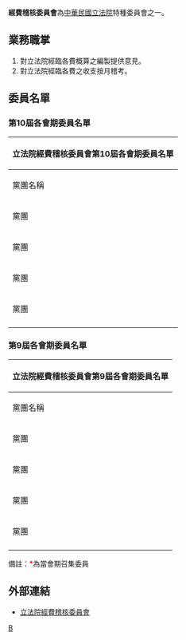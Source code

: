 {{中華民國政府部門基礎資訊
|部門名稱       = 立法院經費稽核委員會
|外文名稱       = Expenditure Examination Committee<br>
|外文語言       = 英文
|部門標誌       = ROC Legislative Yuan Seal.svg
|代表圖像       = 
|代表圖像名稱   = 
|首長職銜       = 召集委員
|首長姓名       = [[賴惠員|賴惠員]]{{DPP}}<br>[[李貴敏|李貴敏]]{{KMT}}<br>[[蔡壁如|蔡壁如]]{{TPP}}
|副首長職銜     = 
|副首長姓名     = 
|秘書長職銜     = 
|秘書長姓名     = 
|副秘書長職銜   = 
|副秘書長姓名   = 
|副秘書長姓名二 = 
|副秘書長姓名三 = 
|任命者姓名     = 
|官員任期       = 
|內部單位       = 
|附屬機關       = 
|任務編組       =本會置委員九人，由各政黨（政團）以在院會席次比例依保障少數政黨（政團）參與之原則，於每年首次會期經朝野協商後互推之。

本會置召集委員三人，由委員於每會期互選之。

本會會議每月舉行一次，必要時得召開臨時會議。 
|成立日期       = 
|解散日期       = 
|所屬部門       = [[立法院|立法院]] 
|授權法源       =立法院組織法第十條第二項 
立法院經費稽核委員會組織規程 
|員額           = 
|年度預算額     = 
|地址           = 10051[[臺北市|臺北市]][[中正區_(臺北市)|中正區]][[中山南路_(臺北市)|中山南路]]1號
|電話           = +886 2 2358-5858
|網站           = [http://www.ly.gov.tw/02_introduce/0204_comm/intro.action?comtcd=30 www.ly.gov.tw]
}}
'''經費稽核委員會'''為[[中華民國|中華民國]][[立法院|立法院]]特種委員會之一。

==業務職掌==
#對立法院經臨各費概算之編製提供意見。
#對立法院經臨各費之收支按月稽考。

==委員名單==
===第10屆各會期委員名單===
{| class = "wikitable"
|-
! colspan = "9" | 立法院經費稽核委員會第10屆各會期委員名單
|-
! 黨團名稱
! colspan="2"| 第1會期
! colspan="2"| 第2會期
! colspan="2"| 第3會期
! colspan="2"| 第4會期
|-
| rowspan = "4" | {{DPP}}黨團
| style = "background: #8EC31F" |
| [[賴惠員|賴惠員]]<font color=FF0000>'''*'''</font>
| style = "background: #8EC31F" |
| [[賴惠員|賴惠員]]<font color=FF0000>'''*'''</font>
| style = "background: #8EC31F" |
| [[王美惠|王美惠]]<font color=FF0000>'''*'''</font>
| style = "background: #8EC31F" |
| [[王美惠|王美惠]]<font color=FF0000>'''*'''</font>
|-
| style = "background: #8EC31F" |
| [[何欣純|何欣純]]
| style = "background: #8EC31F" |
| [[何欣純|何欣純]]
| style = "background: #8EC31F" |
| [[何欣純|何欣純]]
| style = "background: #8EC31F" |
| [[何欣純|何欣純]]
|-
| style = "background: #8EC31F" |
| [[范雲_(臺灣)|范雲]]
| style = "background: #8EC31F" |
| [[范雲_(臺灣)|范雲]]
| style = "background: #8EC31F" |
| [[陳明文|陳明文]]
| style = "background: #8EC31F" |
| [[陳明文|陳明文]]
|-
| style = "background: #8EC31F" |
| [[陳秀寶|陳秀寶]]
| style = "background: #8EC31F" |
| [[陳秀寶|陳秀寶]]
| style = "background: #8EC31F" |
| [[林楚茵|林楚茵]]
| style = "background: #8EC31F" |
| [[林楚茵|林楚茵]]
|-
| rowspan = "3" | {{KMT}}黨團
| style = "background: #2FA8E1;" |
| [[翁重鈞|翁重鈞]]<font color=FF0000>'''*'''</font>
| style = "background: #2FA8E1;" |
| [[翁重鈞|翁重鈞]]
| style = "background: #2FA8E1;" |
| [[翁重鈞|翁重鈞]]
| style = "background: #2FA8E1;" |
| [[翁重鈞|翁重鈞]]
|-
| style = "background: #2FA8E1;" |
| [[林文瑞|林文瑞]]
| style = "background: #2FA8E1;" |
| [[林文瑞|林文瑞]]<font color=FF0000>'''*'''</font>
| style = "background: #2FA8E1;" |
| [[李貴敏|李貴敏]]<font color=FF0000>'''*'''</font>
| style = "background: #2FA8E1;" |
| [[李貴敏|李貴敏]]<font color=FF0000>'''*'''</font>
|-
| style = "background: #2FA8E1;" |
| [[陳玉珍_(金門)|陳玉珍]]
| style = "background: #2FA8E1;" |
| [[陳玉珍_(金門)|陳玉珍]]
| style = "background: #2FA8E1;" |
| [[廖婉汝|廖婉汝]]
| style = "background: #2FA8E1;" |
| [[廖婉汝|廖婉汝]]
|-
| rowspan = "1" | {{TPP}}黨團
| style="background: #28C8C8;" |
| [[蔡壁如|蔡壁如]]
| style="background: #28C8C8;" |
| [[蔡壁如|蔡壁如]]<font color=FF0000>'''*'''</font>
| style="background: #28C8C8;" |
| [[蔡壁如|蔡壁如]]<font color=FF0000>'''*'''</font>
| style="background: #28C8C8;" |
| [[蔡壁如|蔡壁如]]<font color=FF0000>'''*'''</font>
|-
| rowspan = "1" | {{NPPT}}黨團
| style = "background: #FBBE01;" |
| [[王婉諭|王婉諭]]<font color=FF0000>'''*'''</font>
| style = "background: #FBBE01;" |
| [[王婉諭|王婉諭]]
| style = "background: #FBBE01;" |
| [[陳椒華|陳椒華]]
| style = "background: #FBBE01;" |
| [[陳椒華|陳椒華]]
|-
|}

===第9屆各會期委員名單===
{| class = "wikitable"
|-
! colspan = "17" | 立法院經費稽核委員會第9屆各會期委員名單
|-
! 黨團名稱
! colspan="2"| 第1會期
! colspan="2"| 第2會期
! colspan="2"| 第3會期
! colspan="2"| 第4會期
! colspan="2"| 第5會期
! colspan="2"| 第6會期
! colspan="2"| 第7會期
! colspan="2"| 第8會期
|-
| rowspan = "4" | {{DPP}}黨團
| style = "background: #8EC31F" |
| [[邱志偉_(政治人物)|邱志偉]]
| style = "background: #8EC31F" |
| [[邱志偉_(政治人物)|邱志偉]]
| style = "background: #8EC31F" |
| [[吳焜裕|吳焜裕]]<font color=FF0000>'''*'''</font>
| style = "background: #8EC31F" |
| [[吳焜裕|吳焜裕]]<font color=FF0000>'''*'''</font>
| style = "background: #8EC31F" |
| [[王榮璋|王榮璋]]<font color=FF0000>'''*'''</font>
| style = "background: #8EC31F" |
| [[王榮璋|王榮璋]]
| style = "background: #8EC31F" |
| [[吳焜裕|吳焜裕]]<font color=FF0000>'''*'''</font>
| style = "background: #8EC31F" |
| [[吳焜裕|吳焜裕]]
|-
| style = "background: #8EC31F" |
| [[徐國勇|徐國勇]]<font color=FF0000>'''*'''</font>
| style = "background: #8EC31F" |
| [[何欣純|何欣純]]
| style = "background: #8EC31F" |
| [[陳曼麗|陳曼麗]]<font color=FF0000>'''*'''</font>
| style = "background: #8EC31F" |
| [[陳曼麗|陳曼麗]]<font color=FF0000>'''*'''</font>
| style = "background: #8EC31F" |
| [[林岱樺|林岱樺]]
| style = "background: #8EC31F" |
| [[林岱樺|林岱樺]]
| style = "background: #8EC31F" |
| [[陳曼麗|陳曼麗]]
| style = "background: #8EC31F" |
| [[陳曼麗|陳曼麗]]<font color=FF0000>'''*'''</font>
|-
| style = "background: #8EC31F" |
| [[莊瑞雄|莊瑞雄]]
| style = "background: #8EC31F" |
| [[莊瑞雄|莊瑞雄]]
| style = "background: #8EC31F" |
| [[陳賴素美|陳賴素美]]
| style = "background: #8EC31F" |
| [[陳賴素美|陳賴素美]]
| style = "background: #8EC31F" |
| [[尤美女|尤美女]]
| style = "background: #8EC31F" |
| [[尤美女|尤美女]]<font color=FF0000>'''*'''</font>
| style = "background: #8EC31F" |
| [[尤美女|尤美女]]
| style = "background: #8EC31F" |
| [[尤美女|尤美女]]
|-
| style = "background: #8EC31F" |
| [[黃偉哲|黃偉哲]]<font color=FF0000>'''*'''</font>
| style = "background: #8EC31F" |
| [[黃偉哲|黃偉哲]]<font color=FF0000>'''*'''</font>
| style = "background: #8EC31F" |
| [[施義芳|施義芳]]<font color=FF0000>'''*'''</font>
| style = "background: #8EC31F" |
| [[施義芳|施義芳]]<font color=FF0000>'''*'''</font>
| style = "background: #8EC31F" |
| [[施義芳|施義芳]]
| style = "background: #8EC31F" |
| [[施義芳|施義芳]]
| style = "background: #8EC31F" |
| [[施義芳|施義芳]]<font color=FF0000>'''*'''</font>
| style = "background: #8EC31F" |
| [[施義芳|施義芳]]
|-
| rowspan = "3" | {{KMT}}黨團
| style = "background: #2FA8E1;" |
| [[陳宜民|陳宜民]]
| style = "background: #2FA8E1;" |
| [[陳宜民|陳宜民]]<font color=FF0000>'''*'''</font>
| style = "background: #2FA8E1;" |
| [[陳宜民|陳宜民]]
| style = "background: #2FA8E1;" |
| [[陳宜民|陳宜民]]
| style = "background: #2FA8E1;" |
| [[陳宜民|陳宜民]]<font color=FF0000>'''*'''</font>
| style = "background: #2FA8E1;" |
| [[陳宜民|陳宜民]]<font color=FF0000>'''*'''</font>
| style = "background: #2FA8E1;" |
| [[陳宜民|陳宜民]]
| style = "background: #2FA8E1;" |
| [[陳宜民|陳宜民]]<font color=FF0000>'''*'''</font>
|-
| style = "background: #2FA8E1;" |
| [[鄭天財|鄭天財]]<font color=FF0000>'''*'''</font>
| style = "background: #2FA8E1;" |
| [[鄭天財|鄭天財]]<font color=FF0000>'''*'''</font>
| style = "background: #2FA8E1;" |
| [[張麗善|張麗善]]
| style = "background: #2FA8E1;" |
| [[張麗善|張麗善]]
| style = "background: #2FA8E1;" |
| [[費鴻泰|費鴻泰]]
| style = "background: #2FA8E1;" |
| [[費鴻泰|費鴻泰]]
| style = "background: #2FA8E1;" |
| [[林麗蟬|林麗蟬]]<font color=FF0000>'''*'''</font>
| style = "background: #2FA8E1;" |
| [[林麗蟬|林麗蟬]]
|-
| style = "background: #2FA8E1;" |
| [[盧秀燕|盧秀燕]]
| style = "background: #2FA8E1;" |
| [[盧秀燕|盧秀燕]]
| style = "background: #2FA8E1;" |
| [[王惠美|王惠美]]
| style = "background: #2FA8E1;" |
| [[王惠美|王惠美]]
| style = "background: #2FA8E1;" |
| [[黃昭順|黃昭順]]
| style = "background: #2FA8E1;" |
| [[黃昭順|黃昭順]]
| style = "background: #2FA8E1;" |
| [[曾銘宗|曾銘宗]]
| style = "background: #2FA8E1;" |
| [[曾銘宗|曾銘宗]]<font color=FF0000>'''*'''</font>
|-
| rowspan = "1" | {{NPPT}}黨團
| style = "background: #FBBE01;" |
| [[高潞·以用·巴魕剌|Kawlo Iyun Pacidal]]
| style = "background: #FBBE01;" |
| [[高潞·以用·巴魕剌|Kawlo Iyun Pacidal]]
| style = "background: #FBBE01;" |
| [[徐永明|徐永明]]
| style = "background: #FBBE01;" |
| [[徐永明|徐永明]]
| style = "background: #FBBE01;" |
| [[洪慈庸|洪慈庸]]
| style = "background: #FBBE01;" |
| [[洪慈庸|洪慈庸]]<font color=FF0000>'''*'''</font>
| style = "background: #FBBE01;" |
| [[徐永明|徐永明]]
| style = "background: #FBBE01;" |
| [[徐永明|徐永明]]
|-
| rowspan = "1" | {{PFP}}黨團
| style = "background: #EE6EAA" |
| [[高金素梅|高金素梅]]
| style = "background: #EE6EAA" |
| [[高金素梅|高金素梅]]
| style = "background: #EE6EAA" |
| [[高金素梅|高金素梅]]
| style = "background: #EE6EAA" |
| [[高金素梅|高金素梅]]
| style = "background: #ff9955;" |
| [[周陳秀霞|周陳秀霞]]<font color=FF0000>'''*'''</font>
| style = "background: #ff9955;" |
| [[周陳秀霞|周陳秀霞]]
| style = "background: #ff9955;" |
| [[周陳秀霞|周陳秀霞]]
| style = "background: #ff9955;" |
| [[周陳秀霞|周陳秀霞]]
|-
|}
備註：<font color=FF0000>'''*'''</font>為當會期召集委員

==外部連結==
*[https://www.ly.gov.tw/Pages/Detail.aspx?nodeid=411&pid=43258 立法院經費稽核委員會]{{zh-tw}}

{{立法院特種委員會}}
[[Category:立法院特種委員會|B]]
